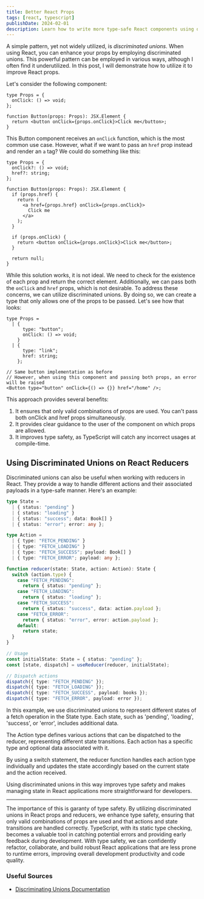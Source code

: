 ```yaml
---
title: Better React Props
tags: [react, typescript]
publishDate: 2024-02-01
description: Learn how to write more type-safe React components using discriminated unions - a powerful TypeScript pattern that helps prevent prop-related bugs and improves code maintainability. This technical guide demonstrates practical examples of implementing discriminated unions in both React props and reducers to ensure better component design and state management.
---
```


A simple pattern, yet not widely utilized, is _discriminated unions_. When using React, you can enhance your props by employing discriminated unions. This powerful pattern can be employed in various ways, although I often find it underutilized. In this post, I will demonstrate how to utilize it to improve React props.

Let's consider the following component:

```tsx
type Props = {
  onClick: () => void;
};

function Button(props: Props): JSX.Element {
  return <button onClick={props.onClick}>Click me</button>;
}
```

This Button component receives an `onClick` function, which is the most common use case. However, what if we want to pass an `href` prop instead and render an `a` tag? We could do something like this:

```tsx
type Props = {
  onClick?: () => void;
  href?: string;
};

function Button(props: Props): JSX.Element {
  if (props.href) {
    return (
      <a href={props.href} onClick={props.onClick}>
        Click me
      </a>
    );
  }

  if (props.onClick) {
    return <button onClick={props.onClick}>Click me</button>;
  }

  return null;
}
```

While this solution works, it is not ideal. We need to check for the existence of each prop and return the correct element. Additionally, we can pass both the `onClick` and `href` props, which is not desirable. To address these concerns, we can utilize discriminated unions. By doing so, we can create a type that only allows one of the props to be passed. Let's see how that looks:

```tsx
type Props =
  | {
      type: "button";
      onClick: () => void;
    }
  | {
      type: "link";
      href: string;
    };

// Same button implementation as before
// However, when using this component and passing both props, an error will be raised
<Button type="button" onClick={() => {}} href="/home" />;
```

This approach provides several benefits:

1. It ensures that only valid combinations of props are used. You can't pass both onClick and href props simultaneously.
2. It provides clear guidance to the user of the component on which props are allowed.
3. It improves type safety, as TypeScript will catch any incorrect usages at compile-time.

## Using Discriminated Unions on React Reducers

Discriminated unions can also be useful when working with reducers in React. They provide a way to handle different actions and their associated payloads in a type-safe manner. Here's an example:

```ts
type State =
  | { status: "pending" }
  | { status: "loading" }
  | { status: "success"; data: Book[] }
  | { status: "error"; error: any };

type Action =
  | { type: "FETCH_PENDING" }
  | { type: "FETCH_LOADING" }
  | { type: "FETCH_SUCCESS"; payload: Book[] }
  | { type: "FETCH_ERROR"; payload: any };

function reducer(state: State, action: Action): State {
  switch (action.type) {
    case "FETCH_PENDING":
      return { status: "pending" };
    case "FETCH_LOADING":
      return { status: "loading" };
    case "FETCH_SUCCESS":
      return { status: "success", data: action.payload };
    case "FETCH_ERROR":
      return { status: "error", error: action.payload };
    default:
      return state;
  }
}

// Usage
const initialState: State = { status: "pending" };
const [state, dispatch] = useReducer(reducer, initialState);

// Dispatch actions
dispatch({ type: "FETCH_PENDING" });
dispatch({ type: "FETCH_LOADING" });
dispatch({ type: "FETCH_SUCCESS", payload: books });
dispatch({ type: "FETCH_ERROR", payload: error });
```

In this example, we use discriminated unions to represent different states of a fetch operation in the State type. Each state, such as 'pending', 'loading', 'success', or 'error', includes additional data.

The Action type defines various actions that can be dispatched to the reducer, representing different state transitions. Each action has a specific type and optional data associated with it.

By using a switch statement, the reducer function handles each action type individually and updates the state accordingly based on the current state and the action received.

Using discriminated unions in this way improves type safety and makes managing state in React applications more straightforward for developers.

---

The importance of this is garanty of type safety. By utilizing discriminated unions in React props and reducers, we enhance type safety, ensuring that only valid combinations of props are used and that actions and state transitions are handled correctly. TypeScript, with its static type checking, becomes a valuable tool in catching potential errors and providing early feedback during development. With type safety, we can confidently refactor, collaborate, and build robust React applications that are less prone to runtime errors, improving overall development productivity and code quality.

### Useful Sources

- [Discriminating Unions Documentation](https://www.typescriptlang.org/docs/handbook/unions-and-intersections.html#discriminating-unions)
